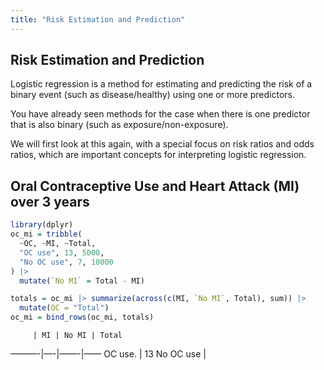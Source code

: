 ```yaml
---
title: "Risk Estimation and Prediction"
---
```


## Risk Estimation and Prediction

Logistic regression is a method for estimating and predicting the risk of a binary event (such as disease/healthy) using one or more predictors.

You have already seen methods for the case when there is one predictor that is also binary (such as exposure/non-exposure).

We will first look at this again, with a special focus on risk ratios and odds ratios, which are important concepts for interpreting logistic regression.

## Oral Contraceptive Use and Heart Attack (MI) over 3 years

```r
library(dplyr)
oc_mi = tribble(
  ~OC, ~MI, ~Total,
  "OC use", 13, 5000,
  "No OC use", 7, 10000
) |> 
  mutate(`No MI` = Total - MI)

totals = oc_mi |> summarize(across(c(MI, `No MI`, Total), sum)) |> 
  mutate(OC = "Total")
oc_mi = bind_rows(oc_mi, totals)
```

         | MI | No MI | Total
----------|----|-------|------
OC use.   | 13
No OC use |

